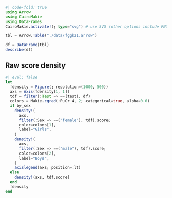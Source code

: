 ```julia
#| code-fold: true
using Arrow
using CairoMakie
using DataFrames
CairoMakie.activate!(; type="svg") # use SVG (other options include PNG)
```

```julia
tbl = Arrow.Table("./data/fggk21.arrow")
```

```julia
df = DataFrame(tbl)
describe(df)
```

## Raw score density

```julia
#| eval: false
let
  fdensity = Figure(; resolution=(1000, 500))
  axs = Axis(fdensity[1, 1])
  tdf = filter(:Test => ==(test), df)
  colors = Makie.cgrad(:PuOr_4, 2; categorical=true, alpha=0.6)
  if by_sex
    density!(
      axs,
      filter(:Sex => ==("female"), tdf).score;
      color=colors[1],
      label="Girls",
    )
    density!(
      axs,
      filter(:Sex => ==("male"), tdf).score;
      color=colors[2],
      label="Boys",
    )
    axislegend(axs; position=:lt)
  else
    density!(axs, tdf.score)
  end
  fdensity
end
```
